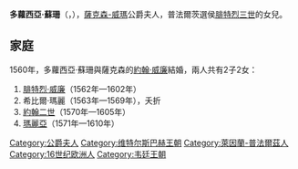 {{Multiple issues|
{{Expand language|1=en|time=2021-02-08T10:36:53+00:00}}
{{Unreferenced|time=2021-02-08T10:36:53+00:00}}
}}
{{Infobox noble
| name        = 多蘿西亞·蘇珊
| title       = 薩克森-威瑪公爵夫人
| image       = Dorothea Susanna von Sachsen-Weimar@20150927a.jpg
| image_size  = 180px
| birth_date  = {{birth_date|1544|11|15|df=yes}}
| birth_place = [[洪斯吕克山区锡门|錫門]]
| death_date  = {{death date and age|1592|4|8|1544|11|15|df=yes}}
| death_place = [[魏玛|威瑪]]
| noble family= [[維特爾斯巴赫王朝|維特爾斯巴赫王朝]]
| father      = [[弗里德里希三世_(普法尔茨)|普法爾茨選侯腓特烈三世]]
| mother      = [[布蘭登堡-庫爾姆巴赫的瑪麗|布蘭登堡-庫爾姆巴赫的瑪麗]]
| religion    = [[信義宗|信義宗]]
}}
'''多蘿西亞·蘇珊'''（{{lang-de|Dorothea Susanne}}，{{bd|1544年|11月15日|1592年|4月8日}}），[[薩克森-威瑪|薩克森-威瑪]]公爵夫人，普法爾茨選侯[[弗里德里希三世_(普法尔茨)|腓特烈三世]]的女兒。

== 家庭 ==
1560年，多蘿西亞·蘇珊與薩克森的[[約翰·威廉_(薩克森-威瑪)|約翰·威廉]]結婚，兩人共有2子2女：
# [[腓特烈·威廉一世_(薩克森-威瑪)|腓特烈·威廉]]（1562年—1602年）
# 希比爾·瑪麗（1563年—1569年），夭折
# [[約翰二世_(薩克森-威瑪)|約翰二世]]（1570年—1605年）
# [[薩克森-威瑪的瑪麗亞|瑪麗亞]]（1571年—1610年）

[[Category:公爵夫人|Category:公爵夫人]]
[[Category:维特尔斯巴赫王朝|Category:维特尔斯巴赫王朝]]
[[Category:萊因蘭-普法爾茲人|Category:萊因蘭-普法爾茲人]]
[[Category:16世纪欧洲人|Category:16世纪欧洲人]]
[[Category:韦廷王朝|Category:韦廷王朝]]